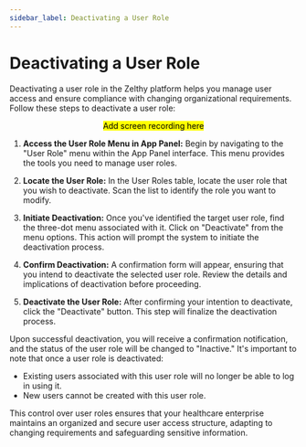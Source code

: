 ```yaml
---
sidebar_label: Deactivating a User Role
---
```

# Deactivating a User Role

Deactivating a user role in the Zelthy platform helps you manage user access and ensure compliance with changing organizational requirements. Follow these steps to deactivate a user role:

<center> <mark> Add screen recording here </mark> </center>

1. **Access the User Role Menu in App Panel:**
   Begin by navigating to the "User Role" menu within the App Panel interface. This menu provides the tools you need to manage user roles.

2. **Locate the User Role:**
   In the User Roles table, locate the user role that you wish to deactivate. Scan the list to identify the role you want to modify.

3. **Initiate Deactivation:**
   Once you've identified the target user role, find the three-dot menu associated with it. Click on "Deactivate" from the menu options. This action will prompt the system to initiate the deactivation process.

4. **Confirm Deactivation:**
   A confirmation form will appear, ensuring that you intend to deactivate the selected user role. Review the details and implications of deactivation before proceeding.

5. **Deactivate the User Role:**
   After confirming your intention to deactivate, click the "Deactivate" button. This step will finalize the deactivation process.

Upon successful deactivation, you will receive a confirmation notification, and the status of the user role will be changed to "Inactive." It's important to note that once a user role is deactivated:

- Existing users associated with this user role will no longer be able to log in using it.
- New users cannot be created with this user role.

This control over user roles ensures that your healthcare enterprise maintains an organized and secure user access structure, adapting to changing requirements and safeguarding sensitive information.